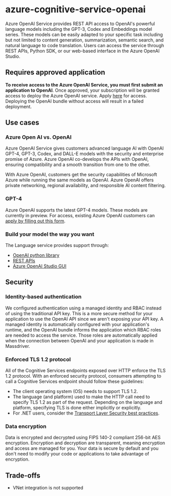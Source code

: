 # azure-cognitive-service-openai
Azure OpenAI Service provides REST API access to OpenAI's powerful language models including the GPT-3, Codex and Embeddings model series. These models can be easily adapted to your specific task including but not limited to content generation, summarization, semantic search, and natural language to code translation. Users can access the service through REST APIs, Python SDK, or our web-based interface in the Azure OpenAI Studio.

## Requires approved application
**To receive access to the Azure OpenAI Service, you must first submit an application to OpenAI**. Once approved, your subscription will be granted access to deploy the Azure OpenAI service. Apply [here](https://aka.ms/oaiapply) for access. Deploying the OpenAI bundle without access will result in a failed deployment.

## Use cases

### Azure Open AI vs. OpenAI
Azure OpenAI Service gives customers advanced language AI with OpenAI GPT-4, GPT-3, Codex, and DALL-E models with the security and enterprise promise of Azure. Azure OpenAI co-develops the APIs with OpenAI, ensuring compatibility and a smooth transition from one to the other.

With Azure OpenAI, customers get the security capabilities of Microsoft Azure while running the same models as OpenAI. Azure OpenAI offers private networking, regional availability, and responsible AI content filtering.

### GPT-4
Azure OpenAI supports the latest GPT-4 models. These models are currently in preview. For access, existing Azure OpenAI customers can [apply by filling out this form](https://aka.ms/oai/get-gpt4).

### Build your model the way you want
The Language service provides support through:
* [OpenAI python library](https://github.com/openai/openai-python)
* [REST APIs](https://learn.microsoft.com/en-us/azure/cognitive-services/openai/reference)
* [Azure OpenAI Studio GUI](https://oai.azure.com/portal)

## Security

### Identity-based authentication
We configured authentication using a managed identity and RBAC instead of using the traditional API key. This is a more secure method for your application to use the OpenAI API since we aren't exposing your API key. A managed identity is automatically configured with your application's runtime, and the OpenAI bundle informs the application which RBAC roles are needed to access the service. Those roles are automatically applied when the connection between OpenAI and your application is made in Massdriver.

### Enforced TLS 1.2 protocol
All of the Cognitive Services endpoints exposed over HTTP enforce the TLS 1.2 protocol. With an enforced security protocol, consumers attempting to call a Cognitive Services endpoint should follow these guidelines:
* The client operating system (OS) needs to support TLS 1.2.
* The language (and platform) used to make the HTTP call need to specify TLS 1.2 as part of the request. Depending on the language and platform, specifying TLS is done either implicitly or explicitly.
* For .NET users, consider the [Transport Layer Security best practices](https://learn.microsoft.com/en-us/dotnet/framework/network-programming/tls).

### Data encryption
Data is encrypted and decrypted using FIPS 140-2 compliant 256-bit AES encryption. Encryption and decryption are transparent, meaning encryption and access are managed for you. Your data is secure by default and you don't need to modify your code or applications to take advantage of encryption.

## Trade-offs
- VNet integration is not supported
